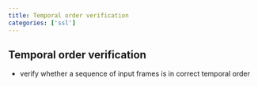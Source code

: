 ```yaml
---
title: Temporal order verification
categories: ['ssl']
---
```


## Temporal order verification 
- verify whether a sequence of input frames is in correct temporal order



